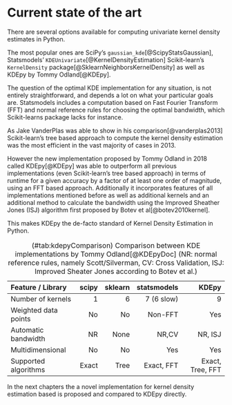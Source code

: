 # Current state of the art {#currentState}

There are several options available for computing univariate kernel density estimates in Python.

The most popular ones are SciPy's `gaussian_kde`[@ScipyStatsGaussian], Statsmodels' `KDEUnivariate`[@KernelDensityEstimation] Scikit-learn's `KernelDensity`  package[@SklearnNeighborsKernelDensity] as well as KDEpy by Tommy Odland[@KDEpy].

The question of the optimal KDE implementation for any situation, is not entirely straightforward, and depends a lot on what your particular goals are. Statsmodels includes a computation based on Fast Fourier Transform (FFT) and normal reference rules for choosing the optimal bandwidth, which Scikit-learns package lacks for instance.

As Jake VanderPlas was able to show in his comparison[@vanderplas2013] Scikit-learn's tree based approach to compute the kernel density estimation was the most efficient in the vast majority of cases in 2013.

However the new implementation proposed by Tommy Odland in 2018 called KDEpy[@KDEpy] was able to outperform all previous implementations (even Scikit-learn's tree based approach) in terms of runtime for a given accuracy by a factor of at least one order of magnitude, using an FFT based approach.
Additionally it incorporates features of all implementations mentioned before as well as additional kernels and an additional method to calculate the bandwidth using the Improved Sheather Jones (ISJ) algorithm first proposed by Botev et al[@botev2010kernel].

This makes KDEpy the de-facto standard of Kernel Density Estimation in Python.


Feature / Library             scipy       sklearn   statsmodels             KDEpy
--------------------- ------------- ------------- ------------- -----------------
Number of kernels                 1             6    7 (6 slow)                 9
Weighted data points             No            No       Non-FFT               Yes
Automatic bandwidth              NR          None         NR,CV           NR, ISJ
Multidimensional                 No            No           Yes               Yes
Supported algorithms          Exact          Tree    Exact, FFT  Exact, Tree, FFT

Table: (\#tab:kdepyComparison) Comparison between KDE implementations by Tommy Odland[@KDEpyDoc] (NR: normal reference rules, namely Scott/Silverman, CV: Cross Validation, ISJ: Improved Sheater Jones according to Botev et al.)

In the next chapters the a novel implementation for kernel density estimation based is proposed and compared to KDEpy directly.
